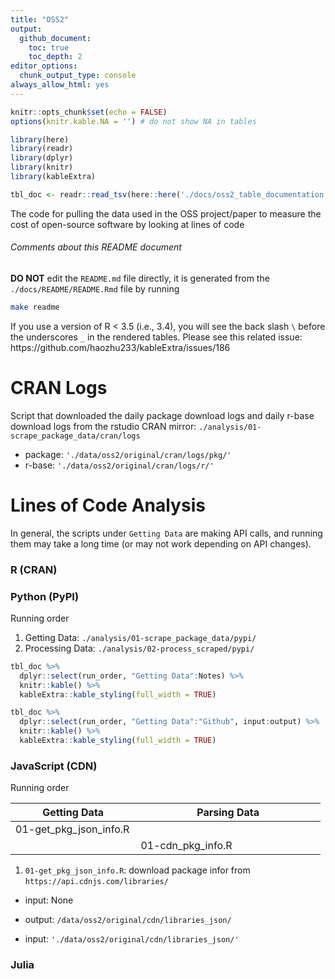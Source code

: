 ```yaml
---
title: "OSS2"
output:
  github_document:
    toc: true
    toc_depth: 2
editor_options: 
  chunk_output_type: console
always_allow_html: yes
---
```


```r
knitr::opts_chunk$set(echo = FALSE)
options(knitr.kable.NA = '') # do not show NA in tables
```

```r
library(here)
library(readr)
library(dplyr)
library(knitr)
library(kableExtra)

tbl_doc <- readr::read_tsv(here::here('./docs/oss2_table_documentation.tsv'))
```

The code for pulling the data used in the OSS project/paper to measure the cost of open-source software by looking at lines of code

###### Comments about this README document
**DO NOT** edit the `README.md` file directly, it is generated from the `./docs/README/README.Rmd` file by running

```bash
make readme
```

If you use a version of R < 3.5 (i.e., 3.4), you will see the back slash `\` before the underscores `_` in the rendered tables.
Please see this related issue: https://github.com/haozhu233/kableExtra/issues/186


# CRAN Logs

Script that downloaded the daily package download logs and daily r-base download logs from the rstudio CRAN mirror:
`./analysis/01-scrape_package_data/cran/logs`

- package: `'./data/oss2/original/cran/logs/pkg/'`
- r-base: `'./data/oss2/original/cran/logs/r/'`

# Lines of Code Analysis

In general, the scripts under `Getting Data` are making API calls,
and running them may take a long time (or may not work depending on API changes).

### R (CRAN)

### Python (PyPI)

Running order

1. Getting Data: `./analysis/01-scrape_package_data/pypi/`
2. Processing Data: `./analysis/02-process_scraped/pypi/`

```r
tbl_doc %>%
  dplyr::select(run_order, "Getting Data":Notes) %>%
  knitr::kable() %>%
  kableExtra::kable_styling(full_width = TRUE)
```

```r
tbl_doc %>%
  dplyr::select(run_order, "Getting Data":"Github", input:output) %>%
  knitr::kable() %>%
  kableExtra::kable_styling(full_width = TRUE)
```



### JavaScript (CDN)

Running order

| Getting Data               	| Parsing Data                            	|
|----------------------------	|-----------------------------------------	|
| 01-get_pkg_json_info.R     	|                                         	|
|                            	| 01-cdn_pkg_info.R                       	|

1. `01-get_pkg_json_info.R`: download package infor from `https://api.cdnjs.com/libraries/`
  - input: None
  - output: `/data/oss2/original/cdn/libraries_json/`

  - input: `'./data/oss2/original/cdn/libraries_json/'`

### Julia
